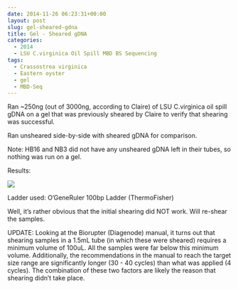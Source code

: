 ```yaml
---
date: 2014-11-26 06:23:31+00:00
layout: post
slug: gel-sheared-gdna
title: Gel - Sheared gDNA
categories:
  - 2014
  - LSU C.virginica Oil Spill MBD BS Sequencing
tags:
  - Crassostrea virginica
  - Eastern oyster
  - gel
  - MBD-Seq
---
```


Ran ~250ng (out of 3000ng, according to Claire) of LSU C.virginica oil spill gDNA on a gel that was previously sheared by Claire to verify that shearing was successful.

Ran unsheared side-by-side with sheared gDNA for comparison.

Note: HB16 and NB3 did not have any unsheared gDNA left in their tubes, so nothing was run on a gel.

Results:

![](https://eagle.fish.washington.edu/Arabidopsis/20141125_-_LSU_Claire_Sheared.png)

Ladder used: O'GeneRuler 100bp Ladder (ThermoFisher)

Well, it's rather obvious that the initial shearing did NOT work. Will re-shear the samples.

UPDATE: Looking at the Biorupter (Diagenode) manual, it turns out that shearing samples in a 1.5mL tube (in which these were sheared) requires a minimum volume of 100uL. All the samples were far below this minimum volume. Additionally, the recommendations in the manual to reach the target size range are significantly longer (30 - 40 cycles) than what was applied (4 cycles). The combination of these two factors are likely the reason that shearing didn't take place.
